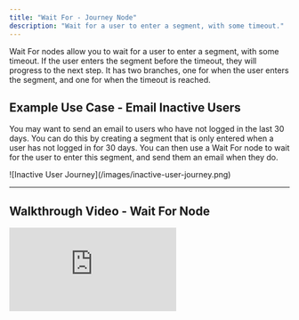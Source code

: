 ```yaml
---
title: "Wait For - Journey Node"
description: "Wait for a user to enter a segment, with some timeout."
---
```


Wait For nodes allow you to wait for a user to enter a segment, with some timeout. If the user enters the segment before the timeout, they will progress to the next step. It has two branches, one for when the user enters the segment, and one for when the timeout is reached.

## Example Use Case - Email Inactive Users

You may want to send an email to users who have not logged in the last 30 days. You can do this by creating a segment that is only entered when a user has not logged in for 30 days. You can then use a Wait For node to wait for the user to enter this segment, and send them an email when they do.

<Frame>
![Inactive User Journey](/images/inactive-user-journey.png)
</Frame>

---

## Walkthrough Video - Wait For Node

<iframe
  className="w-full aspect-video"
  src="https://www.youtube.com/embed/PovwK0Mm_YE?si=3_BhYC8uXnXSzKtk"
  title="Using Wait For Nodes in User Messaging Journeys"
  frameBorder="0"
  allow="accelerometer; autoplay; clipboard-write; encrypted-media; gyroscope; picture-in-picture"
  allowFullScreen
></iframe>
